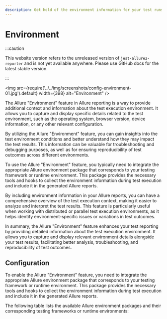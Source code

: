 ```yaml
---
description: Get hold of the environment information for your test runs.
---
```


# Environment

:::caution

This website version refers to the unreleased version of `jest-allure2-reporter` and is not yet available
anywhere. Please use GitHub docs for the latest stable version.

:::

<img src={require('../../img/screenshots/config-environment-01.jpg').default} width={398} alt="Environment" />

The Allure "Environment" feature in Allure reporting is a way to provide additional context and information about the test execution environment. It allows you to capture and display specific details related to the test environment, such as the operating system, browser version, device information, or any other relevant configuration.

By utilizing the Allure "Environment" feature, you can gain insights into the test environment conditions and better understand how they may impact the test results. This information can be valuable for troubleshooting and debugging purposes, as well as for ensuring reproducibility of test outcomes across different environments.

To use the Allure "Environment" feature, you typically need to integrate the appropriate Allure environment package that corresponds to your testing framework or runtime environment. This package provides the necessary tools and hooks to collect the environment information during test execution and include it in the generated Allure reports.

By including environment information in your Allure reports, you can have a comprehensive overview of the test execution context, making it easier to analyze and interpret the test results. This feature is particularly useful when working with distributed or parallel test execution environments, as it helps identify environment-specific issues or variations in test outcomes.

In summary, the Allure "Environment" feature enhances your test reporting by providing detailed information about the test execution environment. It allows you to capture and display relevant environment details alongside your test results, facilitating better analysis, troubleshooting, and reproducibility of test outcomes.

## Configuration

To enable the Allure "Environment" feature, you need to integrate the appropriate Allure environment package that corresponds to your testing framework or runtime environment. This package provides the necessary tools and hooks to collect the environment information during test execution and include it in the generated Allure reports.

The following table lists the available Allure environment packages and their corresponding testing frameworks or runtime environments:
